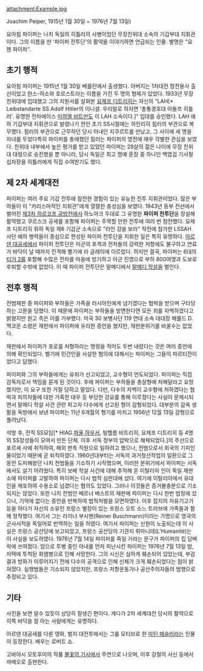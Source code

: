 attachment:Example.jpg

Joachim Peiper, 1915년 1월 30일 ~ 1976년 7월 13일)

요아힘 파이퍼는 나치 독일의 히틀러의 사병이었던 무장친위대 소속의 기갑부대 지휘관이다. 그의 이름을 딴 '파이퍼 전투단'의 활약을 이야기하면 언급되는 인물. 별명은 "요헨 파이퍼".

== 초기 행적 ==
요아힘 파이퍼는 1915년 1월 30일 베를린에서 출생했다. 아버지는 1차대전 참전용사 출신이었고 한스-하소와 호르스트라는 이름을 가진 두 명의 형제가 있었다. 1933년 무장친위대에 입대했고 그의 지원서를 살펴본 [[요제프 디트리히]]는 자신의 "LAH[* Leibstandarte SS Adolf Hitler의 이니셜. 우리말로 하자면 '총통경호대 아돌프 히틀러'. 유명한 전차에이스 [[미하엘 비트만]]도 이 LAH 소속이다.]" 입대를 승인했다. LAH 예하 기갑부대 지휘관으로 발령나기 전인 초기 SS시절에는 하인리히 힘러의 부관으로 복무했다. 힘러의 부관으로 근무하던 당시 아내인 지쿠르트를 만났고, 그 사이에 세 명을 자녀를 두었다특히 파이퍼를 총애했던 힘러는 파이퍼의 영전에 매우 각별한 관심을 보였다. 친위대 내부에서 높은 평가를 받고 있었던 파이퍼는 29살의 젊은 나이에 무장 친위대 대령으로 승진했을 뿐 아니라, 당시 독일군 최고 명예 훈장 중 하나인 백엽검 기사철십자장을 히틀러에게 직접 수여받기도 했다. 

== 제 2차 세계대전 ==
파이퍼는 여러 주요 기갑 전투에 참전한 경험이 있는 유능한 전투 지휘관이었다. 많은 부하들이 이 "카리스마적인 지휘관"에게 열렬한 충성심을 보였다. 1943년 동부 전선에서 벌어진 [[제3차 하르코프 공방전]]에서 하노마크 두대로 그 유명한 '''파이퍼 전투단'''을 창설해 활약했고 쿠르스크 공세를 포함해 파이퍼는 주목할 만한 전투에 여러 번 참전했다. 요제프 디트리히 휘하 독일 제6 기갑군 소속으로 "라인 강을 보라" 작전에 참가한 LSSAH 사단 예하 병력들이 중심으로 편성된 파이퍼 전투단을 지휘한 일은 특히 유명하다. [[아르덴 대공세]]에서 파이퍼 전투단은 미군의 포격과 전차들의 강력한 저항에도 불구하고 연료가 바닥이 날 때까지 진격해 벨기에 라 글레이에 이르렀다. 하지만 결국, 파이퍼는 6대의 [[티거 2]]를 포함해 수많은 전차를 마을에 방기하고 아군 진영으로 부하 800여명과 도보로 후퇴할 수밖에 없었다. 이 때 파이퍼 전투단은 말메디에서 [[말메디 학살]]을 벌인다.

== 전후 행적 ==
전범재판 중 파이퍼와 부하들은 가족을 러시아인에게 넘기겠다는 협박을 받으며 구타당하는 고문을 당했다. 이 때문에 파이퍼는 부하들을 방면한다면 모든 죄를 자백하겠다고 밝혔지만 원고 측은 이를 거부했다. 미국 30 보병사단 119 연대 소속 대대장 해롤드 D. 맥코운 소령은 재판에서 파이퍼에 유리한 증언을 했지만, 재판분위기를 바꿀수는 없었다.

재판에서 파이퍼가 포로를 처형하라는 명령을 적어도 두번 내렸다는 것은 여러 증언에 의해 확인되었다. 벨기에 민간인을 사살한 혐의에 대해서는 파이퍼는 그들이 파르티잔이었다고 답했다.

파이퍼와 그의 부하들에게는 유죄가 선고되었고, 교수형이 언도되었다. 파이퍼는 직접 감독자로서 책임을 묻게 된 것이다. 후에 파이퍼는 부하들을 총살형에 처해달라고 요청했지만, 이 요구 또한 거절 당하고 말았다. 다만, 다수의 자백이 교수형에 처하겠다는 협박과 피의자들에 대한 가혹한 대우 등 부당한 강요를 통해 이루졌다는 사실이 문제시되면서 말메디 학살 사건 관련 피고자 다수에게 선고된 형이 감형되었다. 대부분의 감옥 생활을 독방에서 보낸 파이퍼는 11년 6개월의 형기를 마치고 1956년 12월 13일 감형으로 풀려났다.

석방 후, 전직 SS모임[* HIAG.[[파울 하우서]], 빌헬름 비트리히, 요제프 디트리히 등 4명의 SS장성들이 모여서 만든 단체. 이후 서독 정부의 압박으로 해체되었다.]의 주선으로 포르셰 사에 취직하여, 해외 판촉 직원으로 일하려고 했으나, 전범으로서 외국의 기피인물이었기 때문에 곧 퇴직하였다. 1960년대부터는 서독의 과거청산작업의 일환으로 그동안 도피해왔던 나치 전범들을 기소하기 시작했으며, 이러한 분위기에서 파이퍼는 서독에서도 살기 어려웠다. 특히 보베 학살 사건에 대해 추척해 온 이탈리아 인이 독일 재판소에 파이퍼를 고발하여 파이퍼는 다시 법적 심판대에 섰다. 여기에 이탈리아에서 유대인을 체포하여 수용소로 넘겼다는 혐의도 있었다. 그러나 이것들은 증거불충분으로 기소되지는 않았다. 또한 나치 전범인 베르너 베스트의 재판에 파이퍼는 다시 한번 법정에 섰으나, 기억에 없다는 증언을 반복하여 법적처벌을 모면하였다. 이후 잡지의 자유기고가등을 하다가 자신의 소유인 프랑스 별장이 있는 프랑스 오트 소느 트라브에 가족들과 함께 정착했다. 여기서 그는 라이너 부시맨(Reiner Buschmann)이라는 가명으로 영국의 군사서적을 독일어로 번역하는 일을 하였다. 여기서 파이퍼는 신원이 노출되는데 이 사실은 프랑스 공산당에 보고되었고, 프랑스 공산당의 기관지 뤼마니테(L'Humanité)는 이 사실을 보도하였다. 1976년 7월 14일 파이퍼를 죽일 거라는 문구가 파이퍼의 집 담벼락에 쓰여졌다. 암으로 투병 중인 아내를 먼저 피난시킨 파이퍼는 1976년 7월 13일 밤, 자택에 투척된 화염병으로 인해 사망한다. 그의 시신은 심하게 훼손되어 있었는데, 부검 결과 방화가 이루어지기 전에 다수의 공격으로 인해 신체가 크게 훼손되었다는 점이 밝혀졌다. 실행범들은 기소되지 않았지만, 프랑스 저항운동가나 공산주의자들의 범행으로 추정되고 있다.

== 기타 ==
사진을 보면 알수 있듯이 상당히 잘생긴 편이다. 게다가 2차 세계대전 당시의 활약으로 이쪽 바닥을 잘 아는 사람에게는 유명하다.

아르덴 대공세를 다룬 영화, 벌지 대전투에서는 그를 모티브로 한 [[마틴 헤슬러]]라는 인물이 등장한다. 배우는 로버트 쇼.

고바야시 모토후미의 작품 [[불꽃의 기사]]에서 주연으로 나오며, 이후 강철의 사신 등에서 까메오로 출현한다.

